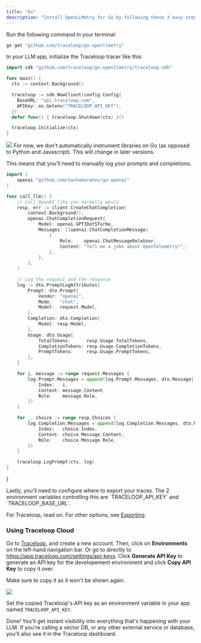 ```yaml
---
title: "Go"
description: "Install OpenLLMetry for Go by following these 3 easy steps and get instant monitoring."
---
```


<Steps>
<Step title="Install the SDK">

Run the following command in your terminal:

```bash
go get "github.com/traceloop/go-openllmetry"
```

In your LLM app, initialize the Traceloop tracer like this:

```go
import sdk "github.com/traceloop/go-openllmetry/traceloop-sdk"

func main() {
  ctx := context.Background()

  traceloop := sdk.NewClient(config.Config{
    BaseURL: "api.traceloop.com",
    APIKey: os.Getenv("TRACELOOP_API_KEY"),
  })
  defer func() { traceloop.Shutdown(ctx) }()

  traceloop.Initialize(ctx)
}
```

</Step>
<Step title="Log your prompts">
<Frame>
  <img src="/img/single_trace_prompt.png" />
</Frame>
For now, we don't automatically instrument libraries on Go (as opposed to Python and Javascript).
This will change in later versions.

This means that you'll need to manually log your prompts and completions.

```go
import (
    openai "github.com/sashabaranov/go-openai"
)

func call_llm() {
	// Call OpenAI like you normally would
	resp, err := client.CreateChatCompletion(
		context.Background(),
		openai.ChatCompletionRequest{
			Model: openai.GPT3Dot5Turbo,
			Messages: []openai.ChatCompletionMessage{
				{
					Role:    openai.ChatMessageRoleUser,
					Content: "Tell me a joke about OpenTelemetry!",
				},
			},
		},
	)

	// Log the request and the response
	log := dto.PromptLogAttributes{
		Prompt: dto.Prompt{
			Vendor: "openai",
			Mode:   "chat",
			Model:  request.Model,
		},
		Completion: dto.Completion{
			Model: resp.Model,
		},
		Usage: dto.Usage{
			TotalTokens:      resp.Usage.TotalTokens,
			CompletionTokens: resp.Usage.CompletionTokens,
			PromptTokens:     resp.Usage.PromptTokens,
		},
	}

	for i, message := range request.Messages {
		log.Prompt.Messages = append(log.Prompt.Messages, dto.Message{
			Index:   i,
			Content: message.Content,
			Role:    message.Role,
		})
	}

	for _, choice := range resp.Choices {
		log.Completion.Messages = append(log.Completion.Messages, dto.Message{
			Index:   choice.Index,
			Content: choice.Message.Content,
			Role:    choice.Message.Role,
		})
	}

	traceloop.LogPrompt(ctx, log)
}
```

}

</Step>
<Step title="Configure trace exporting">
Lastly, you'll need to configure where to export your traces.
The 2 environment variables controlling this are `TRACELOOP_API_KEY` and `TRACELOOP_BASE_URL`.

For Traceloop, read on. For other options, see [Exporting](/openllmetry/integrations/introduction).

### Using Traceloop Cloud

Go to [Traceloop](https://app.traceloop.com), and create a new account.
Then, click on **Environments** on the left-hand navigation bar. Or go to directly to https://app.traceloop.com/settings/api-keys.
Click **Generate API Key** to generate an API key for the developement environment and click **Copy API Key** to copy it over.

<Warning>Make sure to copy it as it won't be shown again.</Warning>

<Frame>
  <img src="/img/apikey.png" />
</Frame>

Set the copied Traceloop's API key as an environment variable in your app named `TRACELOOP_API_KEY`.

Done! You'll get instant visibility into everything that's happening with your LLM.
If you're calling a vector DB, or any other external service or database, you'll also see it in the Traceloop dashboard.

</Step>
</Steps>

